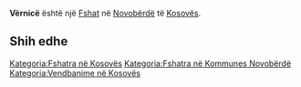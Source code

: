 {{Fshat në Kosovës
 | Emri                = Vërnicë
| sqi_D_name = Vërnicë
| sqi_D_FULL_NAME_RO = Vërnicë
| sqi_D_FULL_NAME_ND_RO = Vernice
| sqi_D_SORT_NAME_RG = VERNICE
| sqi_D_FULL_NAME_RG = Vërnicë
| sqi_D_FULL_NAME_ND_RG = Vernice
| sqi_V_name = Verbënicë
| sqi_V_FULL_NAME_RO = Verbënicë Vërbnicë
| sqi_V_FULL_NAME_ND_RO = Verbenice Verbnice
| sqi_V_SORT_NAME_RG = VERBENICE VERBNICE
| sqi_V_FULL_NAME_RG = Verbënicë Vërbnicë
| sqi_V_FULL_NAME_ND_RG = Verbenice Verbnice
| srp_N_name = Vrbnica
| srp_N_FULL_NAME_RO = Vrbnica
| srp_N_FULL_NAME_ND_RO = Vrbnica
| srp_N_SORT_NAME_RG = VRBNICA
| srp_N_FULL_NAME_RG = Vrbnica
| srp_N_FULL_NAME_ND_RG = Vrbnica
| srp_NS_name = Врбница
| srp_NS_FULL_NAME_RO = Врбница
| srp_NS_FULL_NAME_ND_RO = Врбница
| srp_NS_SORT_NAME_RG = ВРБНИЦА
| srp_NS_FULL_NAME_RG = Врбница
| srp_NS_FULL_NAME_ND_RG = Врбница

 | Emri (Rasa dhanore) = 
 | Figura              = 
 | Shteti              = Kosovo
 | Komuna              = Novobërdë
 | Kodi postar         = 
 | Sipërfaqja          = 

 | Popullsia           = 

 | Regj. i popullsisë  = 
 | Dend. e popullsisë  = 
 | Faqja zyrtare       = 
 <!--- Koordinatat ----> 
 | Gjerësia            = 42.832778
 | Gjatësia            = 20.840833
 | Lartësia            = 
}}
'''Vërnicë''' është një [[Fshat]] në [[Novobërdë]] të [[Kosovës]].

<!-- == Gjeografia == -->
<!-- == Historia == -->
<!-- == Demografia == -->
== Shih edhe ==
{{Komuna Novobërdë}}
{{Kosovo-Administrata-Cung}}

[[Kategoria:Fshatra në Kosovës]]
[[Kategoria:Fshatra në Kommunes Novobërdë]]
[[Kategoria:Vendbanime në Kosovës]]